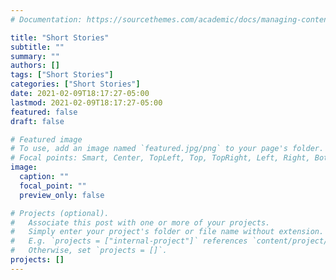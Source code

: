 ```yaml
---
# Documentation: https://sourcethemes.com/academic/docs/managing-content/

title: "Short Stories"
subtitle: ""
summary: ""
authors: []
tags: ["Short Stories"]
categories: ["Short Stories"]
date: 2021-02-09T18:17:27-05:00
lastmod: 2021-02-09T18:17:27-05:00
featured: false
draft: false

# Featured image
# To use, add an image named `featured.jpg/png` to your page's folder.
# Focal points: Smart, Center, TopLeft, Top, TopRight, Left, Right, BottomLeft, Bottom, BottomRight.
image:
  caption: ""
  focal_point: ""
  preview_only: false

# Projects (optional).
#   Associate this post with one or more of your projects.
#   Simply enter your project's folder or file name without extension.
#   E.g. `projects = ["internal-project"]` references `content/project/deep-learning/index.md`.
#   Otherwise, set `projects = []`.
projects: []
---
```

